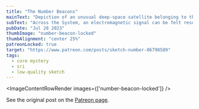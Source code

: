 ```yaml
---
title: "The Number Beacons"
mainText: "Depiction of an unusual deep-space satellite belonging to the Sunset Research Initiative."
subText: "Across the System, an electromagnetic signal can be felt resonating throughout the entire machine world. It is a binary representation of a string of numbers and letters, a sort of universal constant with no discernable pattern or meaning."
pubDate: "Jul 28 2023"
thumbImage: "number-beacon-locked"
thumbAlignment: "center 25%"
patreonLocked: true
target: "https://www.patreon.com/posts/sketch-number-86798589"
tags:
  - core mystery
  - sri
  - low-quality sketch
---
```



<ImageContentRowRender 
  images={['number-beacon-locked']}
/>

See the original post on the [Patreon page](https://www.patreon.com/posts/sketch-number-86798589).